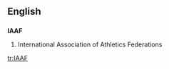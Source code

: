 ==English==

==={{initialism}}===
'''IAAF'''

# International Association of Athletics Federations

[[tr:IAAF]]